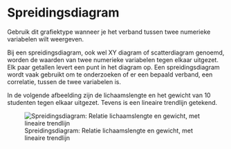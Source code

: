 # Spreidingsdiagram {#charttype_scatter}

Gebruik dit grafiektype wanneer je het verband tussen twee numerieke variabelen wilt weergeven.

Bij een spreidingsdiagram, ook wel XY diagram of scatterdiagram genoemd, worden de waarden van twee numerieke variabelen tegen elkaar uitgezet. Elk paar getallen levert een punt in het diagram op. Een spreidingsdiagram wordt vaak gebruikt om te onderzoeken of er een bepaald verband, een correlatie, tussen de twee variabelen is.

In de volgende afbeelding zijn de lichaamslengte en het gewicht van 10 studenten tegen elkaar uitgezet. Tevens is een lineaire trendlijn getekend.

![Spreidingsdiagram: Relatie lichaamslengte en gewicht, met lineaire trendlijn](images/scatter_trend_result.png) 

